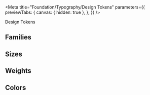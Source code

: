 
<Meta
  title="Foundation/Typography/Design Tokens"
  parameters={{
    previewTabs: {
      canvas: { hidden: true },
    },
  }}
/>

<bal-doc-banner subtitle="Foundation/Typography" color="purple">
  Design Tokens
</bal-doc-banner>

## Families

<bal-doc-tokens-font></bal-doc-tokens-font>

## Sizes

<bal-doc-tokens-font-sizes></bal-doc-tokens-font-sizes>

## Weights

<bal-doc-tokens-font-weight></bal-doc-tokens-font-weight>

## Colors

<bal-doc-tokens-font-colors></bal-doc-tokens-font-colors>

<bal-doc-github link="/stories/foundation/typography/01-tokens.stories.mdx"></bal-doc-github>
